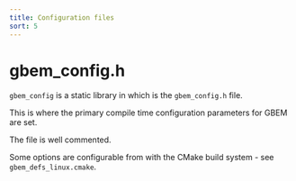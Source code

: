 ```yaml
---
title: Configuration files
sort: 5
---
```


# gbem_config.h


`gbem_config` is a static library in which is the `gbem_config.h` file.

This is where the primary compile time configuration parameters for GBEM are set.

The file is well commented.

Some options are configurable from with the CMake build system - see `gbem_defs_linux.cmake`.


